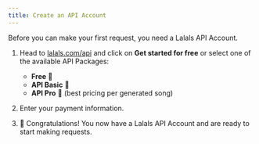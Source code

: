 ```yaml
---
title: Create an API Account
---
```

Before you can make your first request, you need a Lalals API Account.

1. Head to [lalals.com/api](https://lalals.com/api) and click on **Get started for free** or select one of the available API Packages:
    - **Free** 🐣
    - **API Basic** 🐆
    - **API Pro** 🗿 (best pricing per generated song)

2. Enter your payment information.

3. 🎉 Congratulations! You now have a Lalals API Account and are ready to start making requests.

